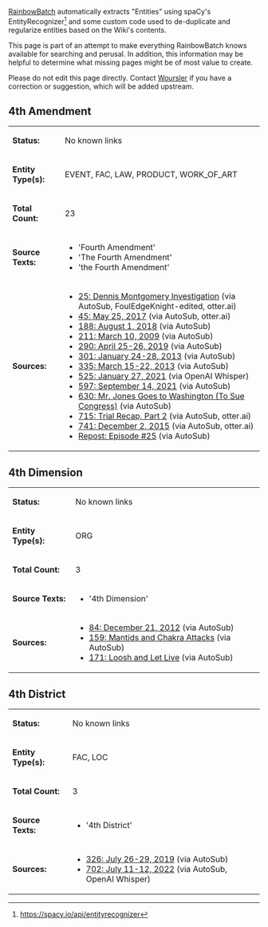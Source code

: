 [[User:RainbowBatch | RainbowBatch]] automatically extracts "Entities" using spaCy's EntityRecognizer<ref>https://spacy.io/api/entityrecognizer</ref> and some custom code used to de-duplicate and regularize entities based on the Wiki's contents.

This page is part of an attempt to make everything RainbowBatch knows available for searching and perusal. In addition, this information may be helpful to determine what missing pages might be of most value to create.

Please do not edit this page directly. Contact [[User:Woursler | Woursler]] if you have a correction or suggestion, which will be added upstream.

==4th Amendment==
{| class="fandom-table"
|'''Status:'''
|No known links
|-
|'''Entity Type(s):'''
|EVENT, FAC, LAW, PRODUCT, WORK_OF_ART
|-
|'''Total Count:'''
|23
|-
|'''Source Texts:'''
|

*'Fourth Amendment'
*'The Fourth Amendment'
*'the Fourth Amendment'

|-
|'''Sources:'''
|

*[[25: Dennis Montgomery Investigation]] (via AutoSub, FoulEdgeKnight-edited, otter.ai)
*[[45: May 25, 2017]] (via AutoSub, otter.ai)
*[[188: August 1, 2018]] (via AutoSub)
*[[211: March 10, 2009]] (via AutoSub)
*[[290: April 25-26, 2019]] (via AutoSub)
*[[301: January 24-28, 2013]] (via AutoSub)
*[[335: March 15-22, 2013]] (via AutoSub)
*[[525: January 27, 2021]] (via OpenAI Whisper)
*[[597: September 14, 2021]] (via AutoSub)
*[[630: Mr. Jones Goes to Washington (To Sue Congress)]] (via AutoSub)
*[[715: Trial Recap, Part 2]] (via AutoSub, otter.ai)
*[[741: December 2, 2015]] (via AutoSub, otter.ai)
*[[Repost: Episode 25|Repost: Episode #25]] (via AutoSub)

|}

==4th Dimension==
{| class="fandom-table"
|'''Status:'''
|No known links
|-
|'''Entity Type(s):'''
|ORG
|-
|'''Total Count:'''
|3
|-
|'''Source Texts:'''
|

*'4th Dimension'

|-
|'''Sources:'''
|

*[[84: December 21, 2012]] (via AutoSub)
*[[159: Mantids and Chakra Attacks]] (via AutoSub)
*[[171: Loosh and Let Live]] (via AutoSub)

|}

==4th District==
{| class="fandom-table"
|'''Status:'''
|No known links
|-
|'''Entity Type(s):'''
|FAC, LOC
|-
|'''Total Count:'''
|3
|-
|'''Source Texts:'''
|

*'4th District'

|-
|'''Sources:'''
|

*[[326: July 26-29, 2019]] (via AutoSub)
*[[702: July 11-12, 2022]] (via AutoSub, OpenAI Whisper)

|}
